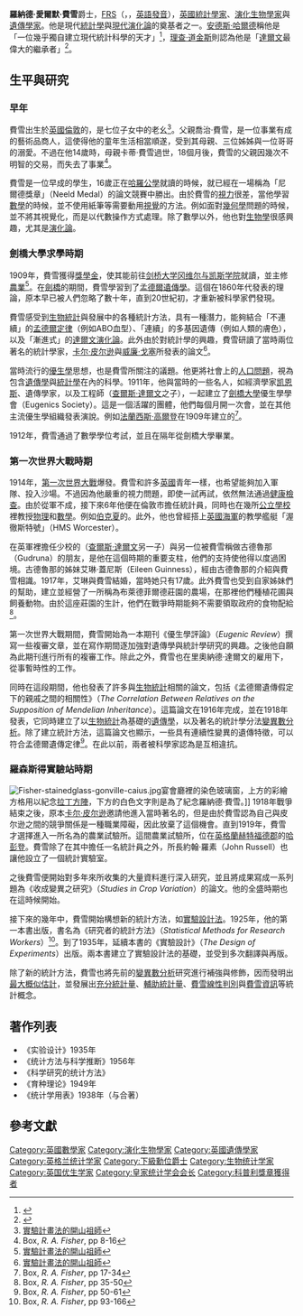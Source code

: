 {{noteTA
|T=zh-hans:罗纳德·艾尔默·费希尔;zh-tw:羅納德·愛爾默·費雪;zh-hk:羅納德·愛爾默·費沙;
|1=zh-hans:艾尔默;zh-hant:愛爾默;
|2=zh-hans:费希尔;zh-tw:費雪;zh-hk:費沙;
|G1=Math
|G2=Economics
}}
{{Infobox scientist
| honorific_prefix = [[爵士|爵士]]
| name         = 羅納德·費雪<br>Ronald Fisher
| honorific_suffix = {{post-nominals|country=GBR|FRS|size=100%}}
| image        = File:Youngronaldfisher2.JPG
| caption      = 1913年的費雪
| birth_date   = {{birth date|1890|2|17|df=y}}
| birth_place  = {{flag|United Kingdom of Great Britain and Ireland}}[[英格蘭|英格蘭]][[倫敦|倫敦]]
| death_date   = {{death date and age|1962|7|29|1890|2|17|df=y}}
| death_place  = {{AUS}}[[南澳大利亞州|南澳大利亞州]][[阿德萊德|阿德萊德]]
| nationality  = [[英國|英國]]
| education    = [[哈羅公學|哈羅公學]]
| alma_mater   = [[劍橋大學|劍橋大學]]<!--岡維爾與凱斯學院不授予學位-->
| known_for    = {{le|費雪爾正確概率檢定|Fisher's exact test}}<br>{{le|費雪不等式|Fisher's inequality}}<br>[[費雪原理|費雪原理]]<br>{{le|費雪幾何模型|Fisher's geometric model}}<br>[[安德森鳶尾花卉數據集|費雪鳶尾花卉資料集]]<br>[[線性判別分析|費雪線性判別分析]]<br>[[費希爾方程|費希爾方程]]<br>[[費希爾信息|費希爾信息]]<br>{{le|費雪方法|Fisher's method}}<br>{{le|費雪失控|Fisherian runaway}}<br>[[費雪自然選擇定理|費雪自然選擇定理]]<br>{{le|費雪非中心超幾何分布|Fisher's noncentral hypergeometric distribution}}<br>{{le|費雪z分佈|Fisher's z-distribution}}<br>[[費雪變換|費雪變換]]<br>{{le|費雪一致性|Fisher consistency}}<br>[[F-分布|F-分布]]<br>[[F檢定|F檢定]]<br>{{le|廣義極值分布|Generalized extreme value distribution|費雪-蒂皮特分布}}<br>{{le|費雪-蒂皮特-格涅堅科定理|Fisher–Tippett–Gnedenko theorem}}<br>{{le|費雪-耶茨洗牌演算法|Fisher–Yates shuffle}}<br>[[Rh血型系統|費雪-萊斯血型系統]]<br>{{le|貝倫斯-費雪問題|Behrens–Fisher problem}}<br>[[柯尼希-費舍爾展開|柯尼希-費雪展開]]<br>{{le|馮·米澤斯-費雪分布|von Mises–Fisher distribution}}<br>{{le|兒童福利|Child benefit|家庭補助}}<br>[[遺傳漂變#賴特-費舍爾模型|賴特-費雪模型]]<br>[[輔助統計量|輔助統計量]]<br>{{le|基準推論|Fiducial inference}}<br>[[組內相關|組內相關]]<br>{{le|無限小模型|Infinitesimal model}}<br>{{le|逆機率|Inverse probability}}<br>{{le|品嚐茶的女士|Lady tasting tea}}<br>[[虛無假說|虛無假說]]<br>[[最大概似估計|最大概似估計]]<br>[[中性演化理論|中性演化理論]]<br>{{le|基因繼承理論|Particulate inheritance}}<br>{{le|隨機效應模型|Random effects model}}<br>{{le|相對物種豐度|Relative species abundance}}<br>{{le|繁殖價值 (人口遺傳學)|Reproductive value (population genetics)|繁殖價值}}<br>[[性感兒子假說|性感兒子假說]]<br>[[充分統計量|充分統計量]]<br>[[變異數分析|變異數分析]]<br>[[變異數|變異數]]
| awards       = {{le|韋爾登紀念獎|Weldon Memorial Prize}}（1930）<br>[[皇家獎章|皇家獎章]]（1938）<br>[[蓋伊獎章|蓋伊獎章]]（1946）<br>[[科普利獎章|科普利獎章]]（1955）
| fields       = [[統計學|統計學]]、[[遺傳學|遺傳學]]、[[演化生物學|演化生物學]]
| workplaces   = {{le|羅森斯得研究中心|Rothamsted Research|羅森斯得實驗站}}<br>[[倫敦大學學院|倫敦大學學院]]<br>[[康橋大學|康橋大學]]<br>[[阿德萊德大學|阿德萊德大學]]<br>[[聯邦科學與工業研究組織|聯邦科學與工業研究組織]]
| doctoral_advisor  = <!--劍橋大學在1919年之前沒有博士學位-->
| academic_advisors = [[詹姆士·金斯|詹姆士·金斯]]<br>[[F·J·M·斯特拉頓|F·J·M·斯特拉頓]]<ref>{{cite journal|author-last=Owen| author-first=A. R. G.| title=An appreciation for the Life and Work of Sir Ronald Aylmer Fisher| page=313|journal=The Statistician|volume=12|number=4|doi=10.2307/2986951| year=1962| jstor=2986951}}</ref>
| doctoral_students = [[沃爾特·博德默爾|沃爾特·博德默爾]]<ref name=mathgene>{{MathGenealogy|id=46924}}</ref><br>{{le|大衛·約翰·芬尼|D. J. Finney}}<ref name=mathgene/><br>{{le|埃比尼澤·萊因|Ebenezer Laing}}<ref name=GaltonInst2013>{{cite journal|author-last=Newport| author-first=Melanie| title=African Society of Human Genetics 8th Scientific Meeting held in conjunction with the H3Africa Consortium, May 19th-21st 2013, Accra, Ghana| pages=7–8|journal=The Galton Institute Newsletter|number=80|url=http://www.galtoninstitute.org.uk/wp-content/uploads/2015/09/Galton-Newsletter-Summer-2013.pdf| year=2013}}</ref><br>[[瑪莉·里昂|瑪莉·里昂]]<ref name=zimmer>{{cite book|author-last=Zimmer|author-first=Carl|title=She Has Her Mother's Laugh: The Powers, Perversions, and Potential of Heredity| page=419|isbn=978-1101984604|url=https://books.google.com/books?id=YBI2DwAAQBAJ&pg=PT419|date=29 May 2018}}</ref><br>[[卡利安普迪·拉達克里希納·拉奧|卡利安普迪·拉達克里希納·拉奧]]<ref name=mathgene/>
}}
'''羅納德·愛爾默·費雪'''爵士，[[英國皇家學會|FRS]]（{{lang-en|Sir '''Ronald Aylmer Fisher'''}}，{{bd|1890年|2月17日|1962年|7月29日}}，[[英語|英語]][[國際音標|發音]]{{IPA|[ˈɹɒnḷd ˈeɪlmə ˈfɪʃə]}}），[[英國|英國]][[統計學|統計學家]]、[[演化生物學|演化生物學家]]與[[遺傳學|遺傳學家]]。他是現代[[統計學|統計學]]與[[現代綜合理論|現代演化論]]的奠基者之一。[[安德斯·哈爾德|安德斯·哈爾德]]稱他是「一位幾乎獨自建立現代統計科學的天才」<ref>
{{cite book | last=Hald | first=Anders | authorlink=Anders Hald | year=1998 | title=A History of Mathematical Statistics | publisher=Wiley |location=New York  }}</ref>，[[理查·道金斯|理查·道金斯]]則認為他是「[[達爾文|達爾文]]最偉大的繼承者」<ref>{{cite book | first=Richard | last=Dawkins | authorlink=Richard Dawkins | year=1995|title=River out of Eden| url=https://archive.org/details/riveroutofedenda0000dawk }}</ref>。

== 生平與研究 ==
=== 早年 ===
費雪出生於[[英國|英國]][[倫敦|倫敦]]的{{Link-en|東芬奇利|East Finchley}}，是七位子女中的老幺<ref name="A">[http://book.tngs.tn.edu.tw/database/scientieic/content/1979/00020110/0005.htm 實驗計畫法的開山祖師]{{dead link|date=2018年4月 |bot=InternetArchiveBot |fix-attempted=yes }}</ref>。父親喬治·費雪，是一位事業有成的藝術品商人，這使得他的童年生活相當順遂，受到其母親、三位姊姊與一位哥哥的溺愛。不過在他14歲時，母親卡蒂·費雪過世，18個月後，費雪的父親因幾次不明智的交易，而失去了事業<ref>Box, ''R. A. Fisher'', pp 8-16</ref>。

費雪是一位早成的學生，16歲正在[[哈羅公學|哈羅公學]]就讀的時候，就已經在一場稱為「尼爾德獎章」（Neeld Medal）的論文競賽中勝出。由於費雪的[[視力|視力]]很差，當他學習[[數學|數學]]的時候，並不使用紙筆等需要動用[[視覺|視覺]]的方法。例如面對[[幾何學|幾何學]]問題的時候，並不將其視覺化，而是以代數操作方式處理。除了數學以外，他也對[[生物學|生物學]]很感興趣，尤其是[[演化論|演化論]]。

=== 劍橋大學求學時期 ===
1909年，費雪獲得[[獎學金|獎學金]]，使其能前往[[剑桥大学冈维尔与凯斯学院|剑桥大学冈维尔与凯斯学院]]就讀，並主修[[農業|農業]]<ref name="A">[http://book.tngs.tn.edu.tw/database/scientieic/content/1979/00020110/0005.htm 實驗計畫法的開山祖師]{{dead link|date=2018年4月 |bot=InternetArchiveBot |fix-attempted=yes }}</ref>。在[[劍橋|劍橋]]的期間，費雪學習到了[[孟德爾遺傳學|孟德爾遺傳學]]。這個在1860年代發表的理論，原本早已被人們忽略了數十年，直到20世紀初，才重新被科學家們發現。

費雪感受到[[生物統計|生物統計]]與發展中的各種統計方法，具有一種潛力，能夠結合「不連續」的[[孟德爾定律|孟德爾定律]]（例如ABO血型）、「連續」的多基因遺傳（例如人類的膚色），以及「漸進式」的[[達爾文主義|達爾文演化論]]。此外由於對統計學的興趣，費雪研讀了當時兩位著名的統計學家，[[卡尔·皮尔逊|卡尔·皮尔逊]]與[[威廉·戈塞|威廉·戈塞]]所發表的論文<ref name="A">[http://book.tngs.tn.edu.tw/database/scientieic/content/1979/00020110/0005.htm 實驗計畫法的開山祖師]{{dead link|date=2018年4月 |bot=InternetArchiveBot |fix-attempted=yes }}</ref>。

當時流行的[[優生學|優生學]]思想，也是費雪所關注的議題。他更將社會上的[[人口問題|人口問題]]，視為包含[[遺傳學|遺傳學]]與[[統計學|統計學]]在內的科學。1911年，他與當時的一些名人，如經濟學家[[约翰·梅纳德·凯恩斯|凯恩斯]]、遺傳學家{{le|雷吉納德·普內特|Reginald Punnett}}，以及工程師{{le|霍瑞斯·達爾文|Horace Darwin}}（[[查爾斯·達爾文|查爾斯·達爾文]]之子），一起建立了[[劍橋大學|劍橋大學]]優生學學會（Eugenics Society）。這是一個活躍的團體，他們每個月開一次會，並在其他主流優生學組織發表演說。例如[[法蘭西斯·高爾登|法蘭西斯·高爾登]]在1909年建立的{{le|高爾登研究所|Galton Institute|優生學教育學會}}<ref>Box, ''R. A. Fisher'', pp 17-34</ref>。

1912年，費雪通過了數學學位考試，並且在隔年從劍橋大學畢業。

=== 第一次世界大戰時期 ===
1914年，[[第一次世界大戰|第一次世界大戰]]爆發。費雪和許多[[英國|英國]]青年一樣，也希望能夠加入軍隊、投入沙場。不過因為他嚴重的視力問題，即使一試再試，依然無法通過[[健康檢查|健康檢查]]。由於從軍不成，接下來6年他便在倫敦市擔任統計員，同時也在幾所[[公立學校|公立學校]]裡教授[[物理|物理]]和[[數學|數學]]。例如[[伯克夏|伯克夏]]的{{le|布萊德菲爾德學院|Bradfield College}}。此外，他也曾經搭上[[英國海軍|英國海軍]]的教學艦艇「渥徹斯特號」（HMS Worcester）。

在英軍裡擔任少校的{{le|里奧納德·達爾文|Leonard Darwin}}（[[查爾斯·達爾文|查爾斯·達爾文]]另一子）與另一位被費雪稱做古德魯那（Gudruna）的朋友，是他在這個時期的重要支柱，他們的支持使他得以度過困境。古德魯那的姊妹艾琳·蓋尼斯（Eileen Guinness），經由古德魯那的介紹與費雪相識。1917年，艾琳與費雪結婚，當時她只有17歲。此外費雪也受到自家姊妹們的幫助，建立並經營了一所稱為布萊德菲爾德莊園的農場，在那裡他們種植花圃與飼養動物。由於這座莊園的生計，他們在戰爭時期能夠不需要領取政府的食物配給<ref>Box, ''R. A. Fisher'', pp 35-50</ref>。

第一次世界大戰期間，費雪開始為一本期刊《優生學評論》（''Eugenic Review''）撰寫一些複審文章，並在寫作期間逐加強對遺傳學與統計學研究的興趣。之後他自願為此期刊進行所有的複審工作。除此之外，費雪也在里奧納德·達爾文的雇用下，從事暫時性的工作。

同時在這段期間，他也發表了許多與[[生物統計|生物統計]]相關的論文，包括《孟德爾遺傳假定下的親戚之間的相關性》（''The Correlation Between Relatives on the Supposition of Mendelian Inheritance''）。這篇論文在1916年完成，並在1918年發表，它同時建立了以[[生物統計|生物統計]]為基礎的[[遺傳學|遺傳學]]，以及著名的統計學分法[[變異數分析|變異數分析]]。除了建立統計方法，這篇論文也顯示，一些具有連續性變異的遺傳特徵，可以符合孟德爾遺傳定律<ref>Box, ''R. A. Fisher'', pp 50-61</ref>。在此以前，兩者被科學家認為是互相違抗。

=== 羅森斯得實驗站時期 ===
[[File:Fisher-stainedglass-gonville-caius.jpg|thumb]]宴會廳裡的染色玻璃窗，上方的彩繪方格用以紀念[[拉丁方陣|拉丁方陣]]，下方的白色文字則是為了紀念羅納德·費雪。]]
1918年戰爭結束之後，原本[[卡尔·皮尔逊|卡尔·皮尔逊]]邀請他進入當時著名的{{le|高爾登實驗室|Galton Laboratory}}，但是由於費雪認為自己與皮尔逊之間的競爭關係是一種職業障礙，因此放棄了這個機會。直到1919年，費雪才選擇進入一所名為{{le|羅森斯得研究所|Rothamsted Research|羅森斯得實驗站}}的農業試驗所。這間農業試驗所，位在[[英格蘭|英格蘭]][[赫特福德郡|赫特福德郡]]的[[哈彭登|哈彭登]]。費雪除了在其中擔任一名統計員之外，所長約翰·羅素（John Russell）也讓他設立了一個統計實驗室。

之後費雪便開始對多年來所收集的大量資料進行深入研究，並且將成果寫成一系列題為《收成變異之研究》（''Studies in Crop Variation''）的論文。他的全盛時期也在這時候開始。

接下來的幾年中，費雪開始構想新的統計方法，如[[實驗設計|實驗設計法]]。1925年，他的第一本書出版，書名為《研究者的統計方法》（''Statistical Methods for Research Workers''）<ref>Box, ''R. A. Fisher'', pp 93-166</ref>。到了1935年，延續本書的《實驗設計》（''The Design of Experiments''）出版。兩本書建立了實驗設計法的基礎，並受到多次翻譯與再版。

除了新的統計方法，費雪也將先前的[[變異數分析|變異數分析]]研究進行補強與修飾，因而發明出[[最大概似估計|最大概似估計]]，並發展出[[充分統計量|充分統計量]]、[[輔助統計量|輔助統計量]]、[[費雪線性判別|費雪線性判別]]與[[费希尔信息|費雪資訊]]等統計概念。

== 著作列表 ==
* 《实验设计》1935年
* 《统计方法与科学推断》1956年
* 《科学研究的统计方法》
* 《育种理论》1949年
* 《统计学用表》1938年（与{{le|弗蘭克·耶茨|Frank Yates}}合著）

== 參考文獻 ==
{{reflist}}

{{皇家统计学会会长}}
{{盖伊奖章|金奖}}
{{皇家奖章获得者}}
{{1951年至2000年科普利奖章获得者}}

{{Authority control}}
{{DEFAULTSORT:Fisher, Ronald}}

[[Category:英國數學家|Category:英國數學家]]
[[Category:演化生物學家|Category:演化生物學家]]
[[Category:英國遺傳學家|Category:英國遺傳學家]]
[[Category:英格兰统计学家|Category:英格兰统计学家]]
[[Category:下級勳位爵士|Category:下級勳位爵士]]
[[Category:生物统计学家|Category:生物统计学家]]
[[Category:英国优生学家|Category:英国优生学家]]
[[Category:皇家统计学会会长|Category:皇家统计学会会长]]
[[Category:科普利獎章獲得者|Category:科普利獎章獲得者]]